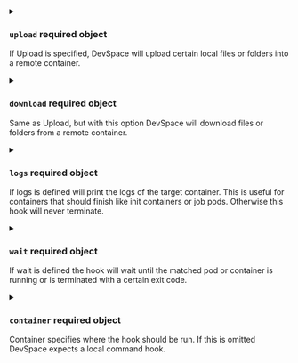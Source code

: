 

<PartialName />


<PartialDisabled />


<PartialEvents />


<PartialCommand />


<PartialArgs />


<PartialOs />



<details className="config-field" data-expandable="true">
<summary>

### `upload` <span class="config-field-required" data-required="false">required</span> <span class="config-field-type">object</span> <span class="config-field-default"></span>

If Upload is specified, DevSpace will upload certain local files or folders into a
remote container.

</summary>

<PartialUpload />


</details>



<details className="config-field" data-expandable="true">
<summary>

### `download` <span class="config-field-required" data-required="false">required</span> <span class="config-field-type">object</span> <span class="config-field-default"></span>

Same as Upload, but with this option DevSpace will download files or folders from
a remote container.

</summary>

<PartialDownload />


</details>



<details className="config-field" data-expandable="true">
<summary>

### `logs` <span class="config-field-required" data-required="false">required</span> <span class="config-field-type">object</span> <span class="config-field-default"></span>

If logs is defined will print the logs of the target container. This is useful for containers
that should finish like init containers or job pods. Otherwise this hook will never terminate.

</summary>

<PartialLogs />


</details>



<details className="config-field" data-expandable="true">
<summary>

### `wait` <span class="config-field-required" data-required="false">required</span> <span class="config-field-type">object</span> <span class="config-field-default"></span>

If wait is defined the hook will wait until the matched pod or container is running or is terminated
with a certain exit code.

</summary>

<PartialWait />


</details>


<PartialBackground />


<PartialSilent />



<details className="config-field" data-expandable="true">
<summary>

### `container` <span class="config-field-required" data-required="false">required</span> <span class="config-field-type">object</span> <span class="config-field-default"></span>

Container specifies where the hook should be run. If this is omitted DevSpace expects a
local command hook.

</summary>

<PartialContainer />


</details>
